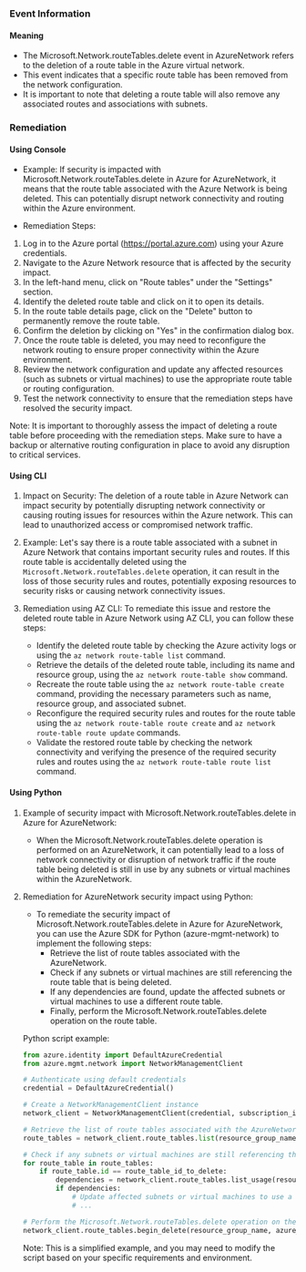
### Event Information

#### Meaning

- The Microsoft.Network.routeTables.delete event in AzureNetwork refers to the deletion of a route table in the Azure virtual network.
- This event indicates that a specific route table has been removed from the network configuration.
- It is important to note that deleting a route table will also remove any associated routes and associations with subnets.

### Remediation

#### Using Console

- Example: If security is impacted with Microsoft.Network.routeTables.delete in Azure for AzureNetwork, it means that the route table associated with the Azure Network is being deleted. This can potentially disrupt network connectivity and routing within the Azure environment.

- Remediation Steps:
1. Log in to the Azure portal (https://portal.azure.com) using your Azure credentials.
2. Navigate to the Azure Network resource that is affected by the security impact.
3. In the left-hand menu, click on "Route tables" under the "Settings" section.
4. Identify the deleted route table and click on it to open its details.
5. In the route table details page, click on the "Delete" button to permanently remove the route table.
6. Confirm the deletion by clicking on "Yes" in the confirmation dialog box.
7. Once the route table is deleted, you may need to reconfigure the network routing to ensure proper connectivity within the Azure environment.
8. Review the network configuration and update any affected resources (such as subnets or virtual machines) to use the appropriate route table or routing configuration.
9. Test the network connectivity to ensure that the remediation steps have resolved the security impact.

Note: It is important to thoroughly assess the impact of deleting a route table before proceeding with the remediation steps. Make sure to have a backup or alternative routing configuration in place to avoid any disruption to critical services.

#### Using CLI

1. Impact on Security: The deletion of a route table in Azure Network can impact security by potentially disrupting network connectivity or causing routing issues for resources within the Azure network. This can lead to unauthorized access or compromised network traffic.

2. Example: Let's say there is a route table associated with a subnet in Azure Network that contains important security rules and routes. If this route table is accidentally deleted using the `Microsoft.Network.routeTables.delete` operation, it can result in the loss of those security rules and routes, potentially exposing resources to security risks or causing network connectivity issues.

3. Remediation using AZ CLI: To remediate this issue and restore the deleted route table in Azure Network using AZ CLI, you can follow these steps:

   - Identify the deleted route table by checking the Azure activity logs or using the `az network route-table list` command.
   - Retrieve the details of the deleted route table, including its name and resource group, using the `az network route-table show` command.
   - Recreate the route table using the `az network route-table create` command, providing the necessary parameters such as name, resource group, and associated subnet.
   - Reconfigure the required security rules and routes for the route table using the `az network route-table route create` and `az network route-table route update` commands.
   - Validate the restored route table by checking the network connectivity and verifying the presence of the required security rules and routes using the `az network route-table route list` command.

#### Using Python

1. Example of security impact with Microsoft.Network.routeTables.delete in Azure for AzureNetwork:
   - When the Microsoft.Network.routeTables.delete operation is performed on an AzureNetwork, it can potentially lead to a loss of network connectivity or disruption of network traffic if the route table being deleted is still in use by any subnets or virtual machines within the AzureNetwork.

2. Remediation for AzureNetwork security impact using Python:
   - To remediate the security impact of Microsoft.Network.routeTables.delete in Azure for AzureNetwork, you can use the Azure SDK for Python (azure-mgmt-network) to implement the following steps:
     - Retrieve the list of route tables associated with the AzureNetwork.
     - Check if any subnets or virtual machines are still referencing the route table that is being deleted.
     - If any dependencies are found, update the affected subnets or virtual machines to use a different route table.
     - Finally, perform the Microsoft.Network.routeTables.delete operation on the route table.

   Python script example:
   ```python
   from azure.identity import DefaultAzureCredential
   from azure.mgmt.network import NetworkManagementClient

   # Authenticate using default credentials
   credential = DefaultAzureCredential()

   # Create a NetworkManagementClient instance
   network_client = NetworkManagementClient(credential, subscription_id)

   # Retrieve the list of route tables associated with the AzureNetwork
   route_tables = network_client.route_tables.list(resource_group_name, azure_network_name)

   # Check if any subnets or virtual machines are still referencing the route table being deleted
   for route_table in route_tables:
       if route_table.id == route_table_id_to_delete:
           dependencies = network_client.route_tables.list_usage(resource_group_name, azure_network_name, route_table_name)
           if dependencies:
               # Update affected subnets or virtual machines to use a different route table
               # ...

   # Perform the Microsoft.Network.routeTables.delete operation on the route table
   network_client.route_tables.begin_delete(resource_group_name, azure_network_name, route_table_name)
   ```

   Note: This is a simplified example, and you may need to modify the script based on your specific requirements and environment.

